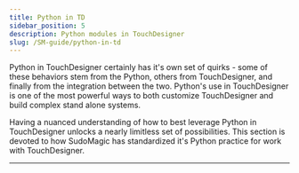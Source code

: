 ```yaml
---
title: Python in TD
sidebar_position: 5
description: Python modules in TouchDesigner
slug: /SM-guide/python-in-td
---
```



Python in TouchDesigner certainly has it's own set of quirks - some of these behaviors stem from the Python, others from TouchDesigner, and finally from the integration between the two. Python's use in TouchDesigner is one of the most powerful ways to both customize TouchDesigner and build complex stand alone systems.

Having a nuanced understanding of how to best leverage Python in TouchDesigner unlocks a nearly limitless set of possibilities. This section is devoted to how SudoMagic has standardized it's Python practice for work with TouchDesigner.

---
<DocCardList />